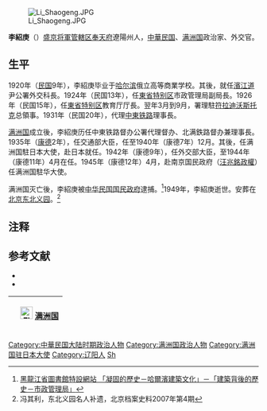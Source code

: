 [[File:Li_Shaogeng.JPG|thumb]]

'''李紹庚'''（{{bd|1896年||1949年|}}）[[遼寧省|盛京将軍管轄区]][[奉天府|奉天府]]遼陽州人，[[中華民国|中華民国]]、[[满洲国|满洲国]]政治家、外交官。

==生平==
1920年（[[民国紀元|民国]]9年），李紹庚毕业于[[哈尔滨|哈尔滨]]俄立高等商業学校。其後，就任[[濱江道|濱江道]]尹公署外交科長。1924年（民国13年），任[[東省特别区|東省特别区]]市政管理局副局長。1926年（民国15年），任[[東省特别区|東省特别区]]教育厅厅長。翌年3月到9月，署理駐[[符拉迪沃斯托克|符拉迪沃斯托克]]总領事。1931年（民国20年），代理[[中東铁路|中東铁路]]理事長。

[[满洲国|满洲国]]成立後，李紹庚历任中東铁路督办公署代理督办、北满鉄路督办兼理事長。1935年（[[康德|康德]]2年），任交通部大臣，任至1940年（康德7年）12月。其後，任满洲国駐日本大使，赴日本就任。1942年（康德9年），任外交部大臣，至1944年（康德11年）4月在任。1945年（康德12年）4月，赴南京国民政府（[[汪兆銘政權|汪兆銘政權]]）任满洲国駐华大使。

满洲国灭亡後，李紹庚被[[中华民国国民政府|中华民国国民政府]]逮捕。<ref>[http://221.212.156.214:8080/wasdemo/detail?record=78&channelid=143619 黑龍江省圖書館特設網站 「凝固的歷史－哈爾濱建築文化」－「建築背後的歷史－市政管理局」]{{dead link|date=2018年1月 |bot=InternetArchiveBot |fix-attempted=yes }}</ref>1949年，李紹庚逝世。安葬在[[北京|北京]][[东北义园|东北义园]]。<ref>冯其利，东北义园名人补遗，北京档案史料2007年第4期</ref>

== 注释 ==
{{reflist}}

== 参考文献 ==
* <span style="font-size:90%;">{{Cite book<!--|ZH-->|author = 徐友春主編|title = 民國人物大辭典 增訂版|year = 2007|publisher = 河北人民出版社|isbn = 978-7-202-03014-1}}</span>
* <span style="font-size:90%;">{{Cite book<!--|ZH-->|author = 劉寿林等編|title = 民国職官年表|year = 1995|publisher = [[中華書局|中華書局]]|isbn = 7-101-01320-1}}</span>

{| class="wikitable" style="margin:0 auto"
|- 
!　[[File:Flag_of_Manchukuo.svg|25px]] [[满洲国|满洲国]]
{{先代次代|交通大臣|<small>1935年3月 - 1940年12月</small>|[[丁鑑修|丁鑑修]]|[[阮振鐸|阮振鐸]]}}
{{先代次代|外交大臣|<small>1942年9月 - 1944年4月</small>|[[韋煥章|韋煥章]]|[[阮振鐸|阮振鐸]]}}
|}

{{DEFAULTSORT:Li李}}
[[Category:中華民国大陆时期政治人物|Category:中華民国大陆时期政治人物]]
[[Category:满洲国政治人物|Category:满洲国政治人物]]
[[Category:满洲国驻日本大使|Category:满洲国驻日本大使]]
[[Category:辽阳人|Category:辽阳人]]
[[Category:李姓|Sh]]